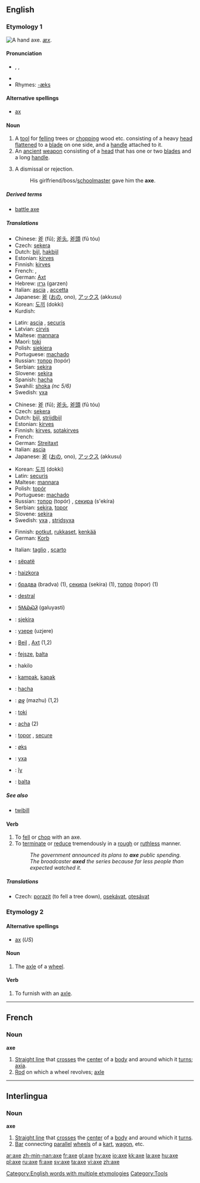 {{wikipedia|Axe (disambiguation)}}
==English==

[[Category:English words with multiple etymologies]]
===Etymology 1===
[[Image:Accetta.jpg|thumb|right|A hand axe.]]
{{OE.}} ''[[æx]]''.

====Pronunciation====
* {{AHD|ăks}}, {{IPA|/æks/}}, {{SAMPA|/{ks/}}
*{{audio|en-us-axe.ogg|Audio (US)}}
* Rhymes: [[Rhymes:English:-æks|-æks]]

====Alternative spellings====
*[[ax#Etymology 2|ax]]

====Noun====
{{wikipedia}}
{{en-noun}}

# [[Category:Tools]] A [[tool]] for [[fell]]ing trees or [[chop]]ping wood etc. consisting of a heavy <!-- [[metallic]] (material is not essential, the axes used to be of stone in the stone age --> [[head]] [[flatten]]ed to a [[blade]] on one side, and a <!-- usually wooden (material is not essential) --> [[handle]] attached to it.
# An [[ancient]] [[weapon]] consisting of a <!-- [[metallic]] --> [[head]] that has one or two [[blade]]s and a long [[handle]].
# {{colloquial}} A dismissal or rejection.
#: His girlfriend/boss/[[schoolmaster]] gave him the '''axe'''.

=====Derived terms=====
*[[battle axe]]

=====Translations=====
{{trans-top|tool}}
*Chinese: [[斧]] (fǔ); [[斧头]], [[斧頭]] (fǔ tóu)
*Czech: [[sekera]] {{f}}
*Dutch: [[bijl]], [[hakbijl]]
*Estonian: [[kirves]]
*Finnish: [[kirves]]
*French: {{t+|fr|hache|f}}, {{t+|fr|cognée|f}}
*German: [[Axt]] {{f}}
*Hebrew: [[גרזן]] (garzen) {{m}}
*Italian: [[ascia]] {{f}}, [[accetta]] {{f}}
*Japanese: [[斧]] ([[おの]], ono), [[アックス]] (akkusu)
*Korean: [[도끼]] (dokki) 
*Kurdish: {{KUchar|[[ته‌ور]]}}
{{trans-mid}}
*Latin: [[ascia]] {{f}}, [[securis]] {{f}}
*Latvian: [[cirvis]] {{m}}
*Maltese: [[mannara]] {{f}}
*Maori: [[toki]] 
*Polish: [[siekiera]] {{f}}
*Portuguese: [[machado]] {{m}}
*Russian: [[топор]] (topór) {{m}}
*Serbian: [[sekira]]
*Slovene: [[sekira]] {{f}}
*Spanish: [[hacha]] {{f}}
*Swahili:  [[shoka]] ''(nc 5/6)''
*Swedish: [[yxa]] {{c}}
{{trans-bottom}}

{{trans-top|an ancient weapon}}
*Chinese: [[斧]] (fǔ); [[斧头]], [[斧頭]] (fǔ tóu)
*Czech: [[sekera]] {{f}}
*Dutch: [[bijl]], [[strijdbijl]]
*Estonian: [[kirves]]
*Finnish: [[kirves]], [[sotakirves]]
*French: {{t+|fr|hache|f}}
*German: [[Streitaxt]] {{f}}
*Italian: [[ascia]] {{f}}
*Japanese: [[斧]] ([[おの]], ono), [[アックス]] (akkusu)
{{trans-mid}}
*Korean: [[도끼]] (dokki)
*Latin: [[securis]] {{f}}
*Maltese: [[mannara]] {{f}}
*Polish: [[topór]] {{m}}
*Portuguese: [[machado]] {{m}}
*Russian: [[топор]] (topór) {{m}}, [[секира]] (s'ekíra) {{f}}
*Serbian: [[sekira]], [[topor]]
*Slovene: [[sekira]] {{f}}
*Swedish: [[yxa]] {{c}}, [[stridsyxa]] {{c}}
{{trans-bottom}}

{{trans-top|rejection}}
*Finnish: [[potku|potkut]], [[rukkanen|rukkaset]], [[kenkä|kenkää]]
*German: [[Korb]] {{m}}
{{trans-mid}}
*Italian: [[taglio]] {{m}}, [[scarto]] {{m}}
{{trans-bottom}}

{{checktrans-top}}
*{{ttbc|Albanian}}: [[sëpatë]] {{f}}
*{{ttbc|Basque}}: [[haizkora]]
*{{ttbc|Bulgarian}}: [[брадва]] (bradva) {{f}} (1), [[секира]] (sekira) {{f}} (1), [[топор]] (topor) {{m}} (1)
*{{ttbc|Catalan}}: [[destral]] {{f}}
*{{ttbc|Cherokee}}: [[ᎦᎷᏯᏍᏘ]] (galuyasti)
*{{ttbc|Croatian}}: [[sjekira]] {{f}}
*{{ttbc|Erzya}}: [[узере]] (uzjere)
*{{ttbc|German}}: [[Beil]] {{n}}, [[Axt]] {{f}} (1,2)
*{{ttbc|Hungarian}}: [[fejsze]], [[balta]]
*{{ttbc|Ido}}: hakilo
*{{ttbc|Indonesian}}: [[kampak]], [[kapak]]
{{checktrans-mid}}
*{{ttbc|Interlingua}}: [[hacha]]
*{{ttbc|Malayalam}}: [[മഴു]] (mazhu) (1,2)
*{{ttbc|Maori}}: [[toki]]
*{{ttbc|Portuguese}}: [[acha]] {{f}} (2)
*{{ttbc|Romanian}}: [[topor]] {{mf}}, [[secure]] {{f}}
*{{ttbc|Norwegian}}: [[øks]] {{f}}
*{{ttbc|Swedish}}: [[yxa]]
*{{ttbc|Tupinambá}}: [[îy]]
*{{ttbc|Turkish}}: [[balta]]
{{checktrans-bottom}}

=====See also=====
*[[twibill]]

====Verb====
{{en-verb|ax|ing}}

# To [[fell]] or [[chop]] with an axe.
# To [[terminate]] or [[reduce]] tremendously in a [[rough]] or [[ruthless]] manner.
#:''The government announced its plans to '''axe''' public spending.''
#:''The broadcaster '''axed''' the series because far less people than expected watched it.''

=====Translations=====
{{trans-top|fell or chop}}
*Czech: [[porazit]] (to fell a tree down), [[osekávat]], [[otesávat]]
{{trans-bottom}}

===Etymology 2===
====Alternative spellings====
*[[ax#Etymology 2|ax]] (''US'')

====Noun====
{{en-noun}}

# {{archaic}} The [[axle]] of a [[wheel]].

====Verb====
{{en-verb|ax|ing}}

#To furnish with an [[axle]].

----

==French==

===Noun===
'''axe'''

#[[Straight line]] that [[cross]]es the [[center]] of a [[body]] and around which it [[turn]]s; [[axia]].
#[[Rod]] on which a wheel revolves; [[axle]]

----

==Interlingua==

===Noun===
'''axe'''

#[[Straight line]] that [[cross]]es the [[center]] of a [[body]] and around which it [[turn]]s.
#[[Bar]] connecting [[parallel]] [[wheel]]s of a [[kart]], [[wagon]], etc.

[[ar:axe]]
[[zh-min-nan:axe]]
[[fr:axe]]
[[gl:axe]]
[[hy:axe]]
[[io:axe]]
[[kk:axe]]
[[la:axe]]
[[hu:axe]]
[[pl:axe]]
[[ru:axe]]
[[fi:axe]]
[[sv:axe]]
[[ta:axe]]
[[vi:axe]]
[[zh:axe]]